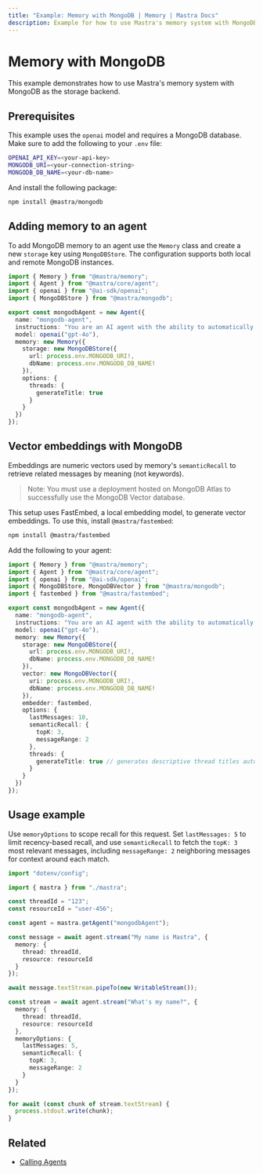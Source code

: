 ```yaml
---
title: "Example: Memory with MongoDB | Memory | Mastra Docs"
description: Example for how to use Mastra's memory system with MongoDB storage and vector capabilities.
---
```


# Memory with MongoDB

This example demonstrates how to use Mastra's memory system with MongoDB as the storage backend.

## Prerequisites

This example uses the `openai` model and requires a MongoDB database. Make sure to add the following to your `.env` file:

```bash filename=".env" copy
OPENAI_API_KEY=<your-api-key>
MONGODB_URI=<your-connection-string>
MONGODB_DB_NAME=<your-db-name>
```

And install the following package:

```bash copy
npm install @mastra/mongodb
```

## Adding memory to an agent

To add MongoDB memory to an agent use the `Memory` class and create a new `storage` key using `MongoDBStore`. The configuration supports both local and remote MongoDB instances.

```typescript filename="src/mastra/agents/example-mongodb-agent.ts" showLineNumbers copy
import { Memory } from "@mastra/memory";
import { Agent } from "@mastra/core/agent";
import { openai } from "@ai-sdk/openai";
import { MongoDBStore } from "@mastra/mongodb";

export const mongodbAgent = new Agent({
  name: "mongodb-agent",
  instructions: "You are an AI agent with the ability to automatically recall memories from previous interactions.",
  model: openai("gpt-4o"),
  memory: new Memory({
    storage: new MongoDBStore({
      url: process.env.MONGODB_URI!,
      dbName: process.env.MONGODB_DB_NAME!
    }),
    options: {
      threads: {
        generateTitle: true
      }
    }
  })
});
```

## Vector embeddings with MongoDB

Embeddings are numeric vectors used by memory's `semanticRecall` to retrieve related messages by meaning (not keywords). 

> Note: You must use a deployment hosted on MongoDB Atlas to successfully use the MongoDB Vector database.

This setup uses FastEmbed, a local embedding model, to generate vector embeddings. 
To use this, install `@mastra/fastembed`:

```bash copy
npm install @mastra/fastembed
```

Add the following to your agent:

```typescript filename="src/mastra/agents/example-mongodb-agent.ts" showLineNumbers copy
import { Memory } from "@mastra/memory";
import { Agent } from "@mastra/core/agent";
import { openai } from "@ai-sdk/openai";
import { MongoDBStore, MongoDBVector } from "@mastra/mongodb";
import { fastembed } from "@mastra/fastembed";

export const mongodbAgent = new Agent({
  name: "mongodb-agent",
  instructions: "You are an AI agent with the ability to automatically recall memories from previous interactions.",
  model: openai("gpt-4o"),
  memory: new Memory({
    storage: new MongoDBStore({
      url: process.env.MONGODB_URI!,
      dbName: process.env.MONGODB_DB_NAME!
    }),
    vector: new MongoDBVector({
      uri: process.env.MONGODB_URI!,
      dbName: process.env.MONGODB_DB_NAME!
    }),
    embedder: fastembed,
    options: {
      lastMessages: 10,
      semanticRecall: {
        topK: 3,
        messageRange: 2
      },
      threads: {
        generateTitle: true // generates descriptive thread titles automatically
      }
    }
  })
});
```

## Usage example

Use `memoryOptions` to scope recall for this request. Set `lastMessages: 5` to limit recency-based recall, and use `semanticRecall` to fetch the `topK: 3` most relevant messages, including `messageRange: 2` neighboring messages for context around each match.

```typescript filename="src/test-mongodb-agent.ts" showLineNumbers copy
import "dotenv/config";

import { mastra } from "./mastra";

const threadId = "123";
const resourceId = "user-456";

const agent = mastra.getAgent("mongodbAgent");

const message = await agent.stream("My name is Mastra", {
  memory: {
    thread: threadId,
    resource: resourceId
  }
});

await message.textStream.pipeTo(new WritableStream());

const stream = await agent.stream("What's my name?", {
  memory: {
    thread: threadId,
    resource: resourceId
  },
  memoryOptions: {
    lastMessages: 5,
    semanticRecall: {
      topK: 3,
      messageRange: 2
    }
  }
});

for await (const chunk of stream.textStream) {
  process.stdout.write(chunk);
}
```

## Related

- [Calling Agents](/agents/calling-agents)

